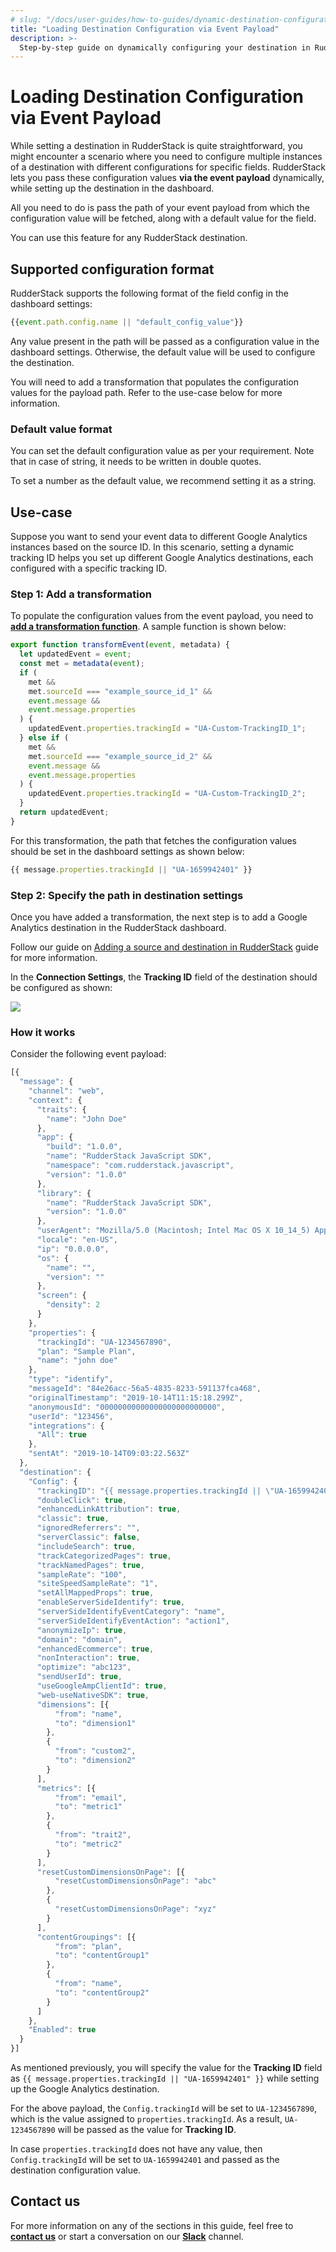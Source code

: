 ```yaml
---
# slug: "/docs/user-guides/how-to-guides/dynamic-destination-configuration"
title: "Loading Destination Configuration via Event Payload"
description: >-
  Step-by-step guide on dynamically configuring your destination in RudderStack via the event payload.
---
```


# Loading Destination Configuration via Event Payload

While setting a destination in RudderStack is quite straightforward, you might encounter a scenario where you need to configure multiple instances of a destination with different configurations for specific fields. RudderStack lets you pass these configuration values **via the event payload** dynamically, while setting up the destination in the dashboard.

All you need to do is pass the path of your event payload from which the configuration value will be fetched, along with a default value for the field.

<div class="successBlock">
  
  You can use this feature for any RudderStack destination.
</div>

## Supported configuration format

RudderStack supports the following format of the field config in the dashboard settings:

```javascript
{{event.path.config.name || "default_config_value"}}
```

Any value present in the path will be passed as a configuration value in the dashboard settings. Otherwise, the default value will be used to configure the destination.

<div class="infoBlock">
  
  You will need to add a transformation that populates the configuration values for the payload path. Refer to the use-case below for more information.
</div>

### Default value format

You can set the default configuration value as per your requirement. Note that in case of string, it needs to be written in double quotes.

<div class="infoBlock">
  
  To set a number as the default value, we recommend setting it as a string.
</div>

## Use-case

Suppose you want to send your event data to different Google Analytics instances based on the source ID. In this scenario, setting a dynamic tracking ID helps you set up different Google Analytics destinations, each configured with a specific tracking ID.

### Step 1: Add a transformation

To populate the configuration values from the event payload, you need to [**add a transformation function**](https://rudderstack.com/docs/transformations/#adding-a-transformation). A sample function is shown below:

```javascript
export function transformEvent(event, metadata) {
  let updatedEvent = event;
  const met = metadata(event);
  if (
    met &&
    met.sourceId === "example_source_id_1" &&
    event.message &&
    event.message.properties
  ) {
    updatedEvent.properties.trackingId = "UA-Custom-TrackingID_1";
  } else if (
    met &&
    met.sourceId === "example_source_id_2" &&
    event.message &&
    event.message.properties
  ) {
    updatedEvent.properties.trackingId = "UA-Custom-TrackingID_2";
  }
  return updatedEvent;
}
```

For this transformation, the path that fetches the configuration values should be set in the dashboard settings as shown below:

```javascript
{{ message.properties.trackingId || "UA-1659942401" }}
```

### Step 2: Specify the path in destination settings

Once you have added a transformation, the next step is to add a Google Analytics destination in the RudderStack dashboard. 

<div class="infoBlock">

Follow our guide on <a href="https://rudderstack.com/docs/connections/adding-source-and-destination-rudderstack/">Adding a source and destination in RudderStack</a> guide for more information.
</div>

In the **Connection Settings**, the **Tracking ID** field of the destination should be configured as shown:

<img src="../../master/assets/Dynamic%20Destination%20Config.png" />

### How it works

Consider the following event payload:

```javascript
[{
  "message": {
    "channel": "web",
    "context": {
      "traits": {
        "name": "John Doe"
      },
      "app": {
        "build": "1.0.0",
        "name": "RudderStack JavaScript SDK",
        "namespace": "com.rudderstack.javascript",
        "version": "1.0.0"
      },
      "library": {
        "name": "RudderStack JavaScript SDK",
        "version": "1.0.0"
      },
      "userAgent": "Mozilla/5.0 (Macintosh; Intel Mac OS X 10_14_5) AppleWebKit/537.36 (KHTML, like Gecko) Chrome/77.0.3865.90 Safari/537.36",
      "locale": "en-US",
      "ip": "0.0.0.0",
      "os": {
        "name": "",
        "version": ""
      },
      "screen": {
        "density": 2
      }
    },
    "properties": {
      "trackingId": "UA-1234567890",
      "plan": "Sample Plan",
      "name": "john doe"
    },
    "type": "identify",
    "messageId": "84e26acc-56a5-4835-8233-591137fca468",
    "originalTimestamp": "2019-10-14T11:15:18.299Z",
    "anonymousId": "00000000000000000000000000",
    "userId": "123456",
    "integrations": {
      "All": true
    },
    "sentAt": "2019-10-14T09:03:22.563Z"
  },
  "destination": {
    "Config": {
      "trackingID": "{{ message.properties.trackingId || \"UA-1659942401\" }}",
      "doubleClick": true,
      "enhancedLinkAttribution": true,
      "classic": true,
      "ignoredReferrers": "",
      "serverClassic": false,
      "includeSearch": true,
      "trackCategorizedPages": true,
      "trackNamedPages": true,
      "sampleRate": "100",
      "siteSpeedSampleRate": "1",
      "setAllMappedProps": true,
      "enableServerSideIdentify": true,
      "serverSideIdentifyEventCategory": "name",
      "serverSideIdentifyEventAction": "action1",
      "anonymizeIp": true,
      "domain": "domain",
      "enhancedEcommerce": true,
      "nonInteraction": true,
      "optimize": "abc123",
      "sendUserId": true,
      "useGoogleAmpClientId": true,
      "web-useNativeSDK": true,
      "dimensions": [{
          "from": "name",
          "to": "dimension1"
        },
        {
          "from": "custom2",
          "to": "dimension2"
        }
      ],
      "metrics": [{
          "from": "email",
          "to": "metric1"
        },
        {
          "from": "trait2",
          "to": "metric2"
        }
      ],
      "resetCustomDimensionsOnPage": [{
          "resetCustomDimensionsOnPage": "abc"
        },
        {
          "resetCustomDimensionsOnPage": "xyz"
        }
      ],
      "contentGroupings": [{
          "from": "plan",
          "to": "contentGroup1"
        },
        {
          "from": "name",
          "to": "contentGroup2"
        }
      ]
    },
    "Enabled": true
  }
}]
```

As mentioned previously, you will specify the value for the **Tracking ID** field as `{{ message.properties.trackingId || "UA-1659942401" }}` while setting up the Google Analytics destination. 

For the above payload, the `Config.trackingId` will be set to `UA-1234567890`, which is the value assigned to `properties.trackingId`. As a result, `UA-1234567890` will be passed as the value for **Tracking ID**. 

In case `properties.trackingId` does not have any value, then `Config.trackingId` will be set to `UA-1659942401` and passed as the destination configuration value.

## Contact us

For more information on any of the sections in this guide, feel free to [**contact us**](mailto:%20docs@rudderstack.com) or start a conversation on our [**Slack**](https://rudderstack.com/join-rudderstack-slack-community) channel.
